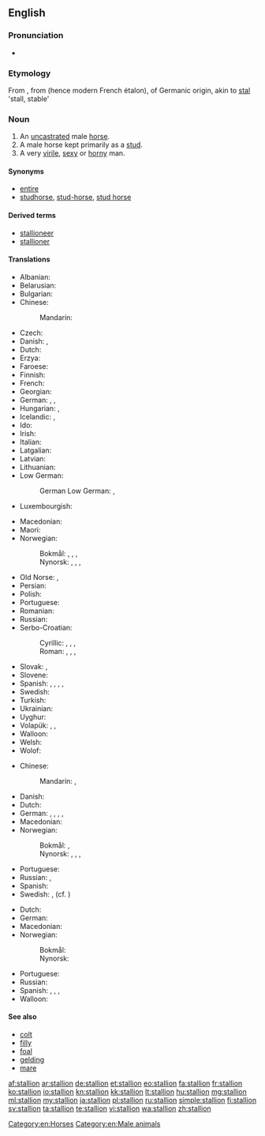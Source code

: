 ==English==

===Pronunciation===
* {{audio|en-us-stallion.ogg|Audio (US)}}

===Etymology===
From {{etyl|enm|en}} {{term|stalion|lang=enm}}, from {{etyl|frm|en}} {{term|estalon|lang=frm}} (hence modern French étalon), of Germanic origin, akin to [[stal]] 'stall, stable'

===Noun===
{{en-noun}}

# An [[uncastrated]] male [[horse]].
# A male horse kept primarily as a [[stud]].
# A very [[virile]], [[sexy]] or [[horny]] man.

====Synonyms====
* [[entire#Noun|entire]]
* [[studhorse]], [[stud-horse]], [[stud horse]]

====Derived terms====
* [[stallioneer]]
* [[stallioner]]

====Translations====
{{trans-top|uncastrated male horse}}
* Albanian: {{t|sq|hamshor|m}}
* Belarusian: {{t|be|жарабец|m|tr=žarabéc|sc=Cyrl}}
* Bulgarian: {{t+|bg|жребец|m|tr=žrebéc|sc=Cyrl}}
* Chinese:
*: Mandarin: {{t+|cmn|公马|tr=gōngmǎ|sc=Hani}}
* Czech: {{t|cs|hřebec|m}}
* Danish: {{t+|da|hingst|c}}, {{t|da|hanhest|c}}
* Dutch: {{t+|nl|hengst|m}}
* Erzya: {{t|myv|айгор|tr=ajgor}}
* Faroese: {{t+|fo|hestur|m}}
* Finnish: {{t+|fi|ori}}
* French: {{t+|fr|étalon|m}}
* Georgian: {{t|ka|ულაყი|tr=ulaqi|sc=Geor}}
* German: {{t+|de|Hengst|m}}, {{t|de|Pferdehengst}}, {{t|de|Pferdemännchen|n}}
* Hungarian: {{t+|hu|csődör}}, {{t+|hu|mén}}
* Icelandic: {{t|is|stóðhestur|m}}, {{t+|is|graðhestur|m}}
* Ido: {{t+|io|kavalulo}}
* Irish: {{t|ga|stail|f}}
* Italian: {{t|it|stallone|m}}
* Latgalian: {{t|ltg|ogers}}
* Latvian: {{t|lv|ērzelis|m}}
* Lithuanian: {{t+|lt|eržilas|m}}
* Low German:
*: German Low German: {{t+|nds|Hingst|m}}, {{t+|nds|Hengst|m}}
* Luxembourgish: {{t+|lb|Hengscht|m}}
{{trans-mid}}
* Macedonian: {{t|mk|ждребец|m|tr=ždrébec}}
* Maori: {{t|mi|tāriana}}
* Norwegian:
*: Bokmål: {{t+|nb|hingst|m}}, {{t|nb|grahest|m}}, {{t+|nb|hest|m}}, {{qualifier|[[ukastrert]]}} {{t|nb|hannhest|m}}
*: Nynorsk: {{t|nn|hingst|m}}, {{t|nn|grahest|m}}, {{t|nn|hest|m}}, {{qualifier|[[ukastrert]]}} {{t|nn|hannhest|m}}
* Old Norse: {{t|non|reini|m}}, {{t|non|hestr|m}}
* Persian: {{t+|fa|نریان|tr=nariyân|sc=fa-Arab}}
* Polish: {{t+|pl|ogier|m}}
* Portuguese: {{t+|pt|garanhão|m}}
* Romanian: {{t+|ro|armăsar|m}}
* Russian: {{t+|ru|жеребец|m|tr=žerebéc}}
* Serbo-Croatian:
*: Cyrillic: {{t|sh|ждребац|m}}, {{t|sh|ждријебац|m}}, {{t|sh|пастух|m}}, {{t|sh|пастув|m}}
*: Roman: {{t|sh|ždrebac|m}}, {{t|sh|ždrijebac|m}}, {{t|sh|pastuh|m}}, {{t|sh|pastuv|m}}
* Slovak: {{t|sk|tátoš|m}}, {{t|sk|žrebec|m}}
* Slovene: {{t+|sl|žrebec|m}}
* Spanish: {{t+|es|potro|m}}, {{t+|es|semental|m}}, {{t+|es|cojudo|m}}, {{t+|es|entero|m}}, {{t+|es|padrillo|m}}
* Swedish: {{t+|sv|hingst|c}}
* Turkish: {{t+|tr|aygır|m}}
* Ukrainian: {{t+|uk|жеребець|m|tr=žerebéc’|sc=Cyrl}}
* Uyghur: {{t|ug|ئايغىر|sc=ug-Arab}}
* Volapük: {{t+|vo|hijevod}}, {{qualifier|obsolete}} {{t|vo|omjeval}}, {{qualifier|obsolete}} {{t|vo|lejeval}}
* Walloon: {{t+|wa|roncén|m}}
* Welsh: {{t+|cy|march|m}}
* Wolof: {{t|wo|sàll|alt=sàll wi}}
{{trans-bottom}}

{{trans-top|male horse kept primarily as a stud}}
* Chinese:
*: Mandarin: {{t|cmn|種馬|sc=Hani}}, {{t+|cmn|种马|tr=zhǒngmǎ|sc=Hani}}
* Danish: {{t|da|avlshingst|c}}
* Dutch: {{t+|nl|dekhengst|m}}
* German: {{t|de|Deckhengst|m}}, {{t|de|Zuchthengst|m}}, {{t|de|Schälhengst|m}}, {{t|de|Schellhengst|m}}, {{t+|de|Beschäler|m}}
* Macedonian: {{t|mk|пастув|m|tr=pástuv}}
* Norwegian:
*: Bokmål: {{t|nb|avlshingst|m}}, {{t|nb|stohingst|m}}
*: Nynorsk: {{t|nn|avlshingst|m}}, {{t|nn|alshingst|m}}, {{t|nn|alehingst|m}}, {{t|nn|stohingst|m}}
{{trans-mid}}
* Portuguese: {{t+|pt|garanhão|m}}
* Russian: {{t+|ru|самец-производитель|m|tr=saméc-proizvodítel’|sc=Cyrl}}, {{t+|ru|жеребец|m|tr=žerebéc|sc=Cyrl}}
* Spanish: {{t+|es|semental|m}}
* Swedish: {{t+|sv|hingst|c}}, {{t|sv|avelshingst|c}} (cf. {{t|sv|avelssto|c}})
{{trans-bottom}}

{{trans-top|very virile, sexy or horny man}}
* Dutch: {{t+|nl|dekhengst|m}}
* German: {{t|de|Zuchthengst|m}}
* Macedonian: {{t|mk|пастув|m|tr=pástuv}}
* Norwegian:
*: Bokmål: {{t|nb|grahest|m}}
*: Nynorsk: {{t|nn|grahest|m}}
{{trans-mid}}
* Portuguese: {{t+|pt|garanhão|m}}
* Russian: {{qualifier|colloquial}} {{t+|ru|жеребец|m|tr=žerebéc|sc=Cyrl}}
* Spanish: {{t+|es|semental|m}}, {{t+|es|cuero|m}}, {{t+|es|mango|m}}, {{t|es|papasote|m}}
* Walloon: {{t+|wa|roncén|m}}
{{trans-bottom}}

====See also====
* [[colt]]
* [[filly]]
* [[foal]]
* [[gelding]]
* [[mare]]

[[Category:en:Horses]]
[[Category:en:Male animals]]

[[af:stallion]]
[[ar:stallion]]
[[de:stallion]]
[[et:stallion]]
[[eo:stallion]]
[[fa:stallion]]
[[fr:stallion]]
[[ko:stallion]]
[[io:stallion]]
[[kn:stallion]]
[[kk:stallion]]
[[lt:stallion]]
[[hu:stallion]]
[[mg:stallion]]
[[ml:stallion]]
[[my:stallion]]
[[ja:stallion]]
[[pl:stallion]]
[[ru:stallion]]
[[simple:stallion]]
[[fi:stallion]]
[[sv:stallion]]
[[ta:stallion]]
[[te:stallion]]
[[vi:stallion]]
[[wa:stallion]]
[[zh:stallion]]